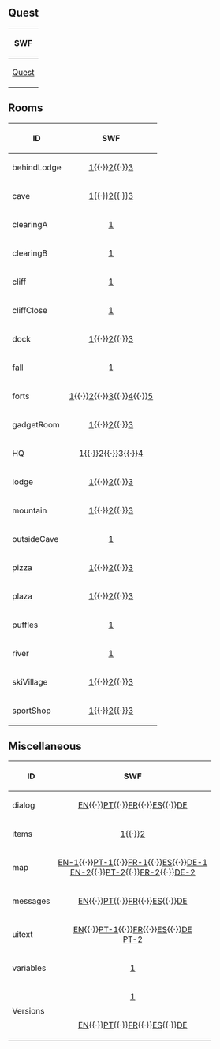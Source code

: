 ==Quest==
{|class="wikitable" style="margin: 1em auto;"
!SWF
|-
|[[Media:GamesQuestsQ6Quest.swf|Quest]]
|}

==Rooms==
{|class="wikitable" style="margin: 1em auto;"
!ID!!SWF
|-
|behindLodge||align="center"|[[Media:GamesQuestsQ6CommonRoomsBehindLodge.swf|1]]{{·}}[[Media:GamesQuestsQ6CommonRoomsBehindLodge2.swf|2]]{{·}}[[Media:GamesQuestsQ6CommonRoomsBehindLodge3.swf|3]]
|-
|cave||align="center"|[[Media:GamesQuestsQ6CommonRoomsCave.swf|1]]{{·}}[[Media:GamesQuestsQ6CommonRoomsCave2.swf|2]]{{·}}[[Media:GamesQuestsQ6CommonRoomsCave3.swf|3]]
|-
|clearingA||align="center"|[[Media:GamesQuestsQ6CommonRoomsClearingA.swf|1]]
|-
|clearingB||align="center"|[[Media:GamesQuestsQ6CommonRoomsClearingB.swf|1]]
|-
|cliff||align="center"|[[Media:GamesQuestsQ6CommonRoomsCliff.swf|1]]
|-
|cliffClose||align="center"|[[Media:GamesQuestsQ6CommonRoomsCliffClose.swf|1]]
|-
|dock||align="center"|[[Media:GamesQuestsQ6CommonRoomsDock.swf|1]]{{·}}[[Media:GamesQuestsQ6CommonRoomsDock2.swf|2]]{{·}}[[Media:GamesQuestsQ6CommonRoomsDock3.swf|3]]
|-
|fall||align="center"|[[Media:GamesQuestsQ6CommonRoomsFall.swf|1]]
|-
|forts||align="center"|[[Media:GamesQuestsQ6CommonRoomsForts.swf|1]]{{·}}[[Media:GamesQuestsQ6CommonRoomsForts2.swf|2]]{{·}}[[Media:GamesQuestsQ6CommonRoomsForts3.swf|3]]{{·}}[[Media:GamesQuestsQ6CommonRoomsForts4.swf|4]]{{·}}[[Media:GamesQuestsQ6CommonRoomsForts5.swf|5]]
|-
|gadgetRoom||align="center"|[[Media:GamesQuestsQ6CommonRoomsGadgetRoom.swf|1]]{{·}}[[Media:GamesQuestsQ6CommonRoomsGadgetRoom2.swf|2]]{{·}}[[Media:GamesQuestsQ6CommonRoomsGadgetRoom3.swf|3]]
|-
|HQ||align="center"|[[Media:GamesQuestsQ6CommonRoomsHQ.swf|1]]{{·}}[[Media:GamesQuestsQ6CommonRoomsHQ2.swf|2]]{{·}}[[Media:GamesQuestsQ6CommonRoomsHQ3.swf|3]]{{·}}[[Media:GamesQuestsQ6CommonRoomsHQ4.swf|4]]
|-
|lodge||align="center"|[[Media:GamesQuestsQ6CommonRoomsLodge.swf|1]]{{·}}[[Media:GamesQuestsQ6CommonRoomsLodge2.swf|2]]{{·}}[[Media:GamesQuestsQ6CommonRoomsLodge3.swf|3]]
|-
|mountain||align="center"|[[Media:GamesQuestsQ6CommonRoomsMountain.swf|1]]{{·}}[[Media:GamesQuestsQ6CommonRoomsMountain2.swf|2]]{{·}}[[Media:GamesQuestsQ6CommonRoomsMountain3.swf|3]]
|-
|outsideCave||align="center"|[[Media:GamesQuestsQ6CommonRoomsOutsideCave.swf|1]]
|-
|pizza||align="center"|[[Media:GamesQuestsQ6CommonRoomsPizza.swf|1]]{{·}}[[Media:GamesQuestsQ6CommonRoomsPizza2.swf|2]]{{·}}[[Media:GamesQuestsQ6CommonRoomsPizza3.swf|3]]
|-
|plaza||align="center"|[[Media:GamesQuestsQ6CommonRoomsPlaza.swf|1]]{{·}}[[Media:GamesQuestsQ6CommonRoomsPlaza2.swf|2]]{{·}}[[Media:GamesQuestsQ6CommonRoomsPlaza3.swf|3]]
|-
|puffles||align="center"|[[Media:GamesQuestsQ6CommonRoomsPuffles.swf|1]]
|-
|river||align="center"|[[Media:GamesQuestsQ6CommonRoomsRiver.swf|1]]
|-
|skiVillage||align="center"|[[Media:GamesQuestsQ6CommonRoomsSkiVillage.swf|1]]{{·}}[[Media:GamesQuestsQ6CommonRoomsSkiVillage2.swf|2]]{{·}}[[Media:GamesQuestsQ6CommonRoomsSkiVillage3.swf|3]]
|-
|sportShop||align="center"|[[Media:GamesQuestsQ6CommonRoomsSportShop.swf|1]]{{·}}[[Media:GamesQuestsQ6CommonRoomsSportShop2.swf|2]]{{·}}[[Media:GamesQuestsQ6CommonRoomsSportShop3.swf|3]]
|}

==Miscellaneous==
{|class="wikitable" style="margin: 1em auto;"
!ID!!SWF
|-
|dialog||align="center"|[[Media:GamesQuestsQ6LangENMiscDialog.swf|EN]]{{·}}[[Media:GamesQuestsQ6LangPTMiscDialog.swf|PT]]{{·}}[[Media:GamesQuestsQ6LangFRMiscDialog.swf|FR]]{{·}}[[Media:GamesQuestsQ6LangESMiscDialog.swf|ES]]{{·}}[[Media:GamesQuestsQ6LangDEMiscDialog.swf|DE]]
|-
|items||align="center"|[[Media:GamesQuestsQ6CommonMiscItems.swf|1]]{{·}}[[Media:GamesQuestsQ6CommonMiscItems2.swf|2]]
|-
|map||align="center"|[[Media:GamesQuestsQ6LangENMiscMap.swf|EN-1]]{{·}}[[Media:GamesQuestsQ6LangPTMiscMap.swf|PT-1]]{{·}}[[Media:GamesQuestsQ6LangFRMiscMap.swf|FR-1]]{{·}}[[Media:GamesQuestsQ6LangESMiscMap.swf|ES]]{{·}}[[Media:GamesQuestsQ6LangDEMiscMap.swf|DE-1]]<br>[[Media:GamesQuestsQ6LangENMiscMap2.swf|EN-2]]{{·}}[[Media:GamesQuestsQ6LangPTMiscMap2.swf|PT-2]]{{·}}[[Media:GamesQuestsQ6LangFRMiscMap2.swf|FR-2]]{{·}}[[Media:GamesQuestsQ6LangDEMiscMap2.swf|DE-2]]
|-
|messages||align="center"|[[Media:GamesQuestsQ6LangENMiscMessages.swf|EN]]{{·}}[[Media:GamesQuestsQ6LangPTMiscMessages.swf|PT]]{{·}}[[Media:GamesQuestsQ6LangFRMiscMessages.swf|FR]]{{·}}[[Media:GamesQuestsQ6LangESMiscMessages.swf|ES]]{{·}}[[Media:GamesQuestsQ6LangDEMiscMessages.swf|DE]]
|-
|uitext||align="center"|[[Media:GamesQuestsQ6LangENMiscUitext.swf|EN]]{{·}}[[Media:GamesQuestsQ6LangPTMiscUitext.swf|PT-1]]{{·}}[[Media:GamesQuestsQ6LangFRMiscUitext.swf|FR]]{{·}}[[Media:GamesQuestsQ6LangESMiscUitext.swf|ES]]{{·}}[[Media:GamesQuestsQ6LangDEMiscUitext.swf|DE]]<br>[[Media:GamesQuestsQ6LangPTMiscUitext2.swf|PT-2]]
|-
|variables||align="center"|[[Media:GamesQuestsQ6CommonMiscVariables.swf|1]]
|-
|rowspan="2"|Versions||align="center"|[[Media:GamesQuestsQ6CommonMiscVersions.swf|1]]
|-
|align="center"|[[Media:GamesQuestsQ6LangENMiscVersions.swf|EN]]{{·}}[[Media:GamesQuestsQ6LangPTMiscVersions.swf|PT]]{{·}}[[Media:GamesQuestsQ6LangFRMiscVersions.swf|FR]]{{·}}[[Media:GamesQuestsQ6LangESMiscVersions.swf|ES]]{{·}}[[Media:GamesQuestsQ6LangDEMiscVersions.swf|DE]]
|}